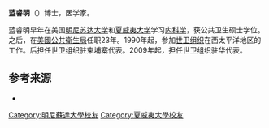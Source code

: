 '''蓝睿明'''（{{lang-en|Michael O'Leary}}）博士，医学家。

蓝睿明早年在美国[[明尼苏达大学|明尼苏达大学]]和[[夏威夷大学|夏威夷大学]]学习[[内科学|内科学]]，获公共卫生硕士学位。之后，在[[美國公共衛生局|美國公共衛生局]]任职23年。1990年起，参加[[世卫组织|世卫组织]]在西太平洋地区的工作。后担任世卫组织驻柬埔寨代表。2009年起，担任世卫组织驻华代表。

==参考来源==
{{refbegin}}
*{{zh-cn}}{{en}}{{Cite web |url=http://www.wpro.who.int/china/about/wr/zh/index.html |title=世卫组织驻华代表 蓝睿明 |accessdate=2013-04-19 |work= |publisher= 世卫组织西太平洋区域办事处|date= }}
{{refend}}

[[Category:明尼蘇達大學校友|Category:明尼蘇達大學校友]]
[[Category:夏威夷大學校友|Category:夏威夷大學校友]]